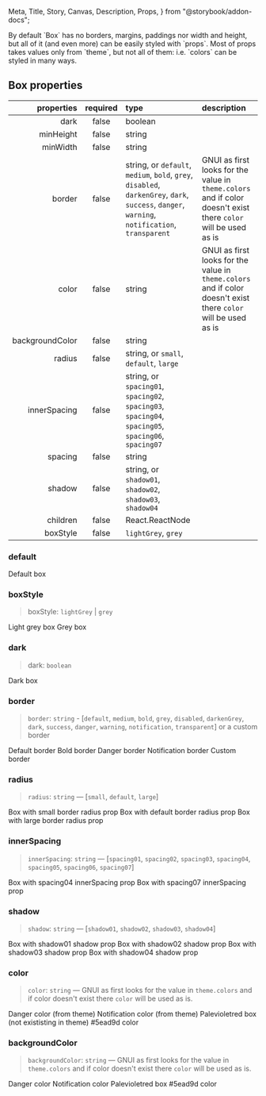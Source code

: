   Meta,
  Title,
  Story,
  Canvas,
  Description,
  Props,
} from "@storybook/addon-docs";

<Meta title="Components/Box" component={Box} />

<Title>Box</Title>

<Description>
  By default `Box` has no borders, margins, paddings nor width and height, but
  all of it (and even more) can be easily styled with `props`. Most of props
  takes values only from `theme`, but not all of them: i.e. `colors` can be
  styled in many ways.
</Description>

## Box properties

|      properties | required | type                                                                                                                                                                                                                                                                                | description                                                                                                     |
| --------------: | :------: | :---------------------------------------------------------------------------------------------------------------------------------------------------------------------------------------------------------------------------------------------------------------------------------- | :-------------------------------------------------------------------------------------------------------------- |
|            dark |  false   | boolean                                                                                                                                                                                                                                                                             |                                                                                                                 |
|       minHeight |  false   | string                                                                                                                                                                                                                                                                              |                                                                                                                 |
|        minWidth |  false   | string                                                                                                                                                                                                                                                                              |                                                                                                                 |
|          border |  false   | string, or <code>default</code>, <code>medium</code>, <code>bold</code>, <code>grey</code>, <code>disabled</code>, <code>darkenGrey</code>, <code>dark</code>, <code>success</code>, <code>danger</code>, <code>warning</code>, <code>notification</code>, <code>transparent</code> | GNUI as first looks for the value in `theme.colors` and if color doesn't exist there `color` will be used as is |
|           color |  false   | string                                                                                                                                                                                                                                                                              | GNUI as first looks for the value in `theme.colors` and if color doesn't exist there `color` will be used as is |
| backgroundColor |  false   | string                                                                                                                                                                                                                                                                              |                                                                                                                 |
|          radius |  false   | string, or <code>small</code>, <code>default</code>, <code>large</code>                                                                                                                                                                                                             |                                                                                                                 |
|    innerSpacing |  false   | string, or <code>spacing01</code>, <code>spacing02</code>, <code>spacing03</code>, <code>spacing04</code>, <code>spacing05</code>, <code>spacing06</code>, <code>spacing07</code>                                                                                                   |                                                                                                                 |
|         spacing |  false   | string                                                                                                                                                                                                                                                                              |                                                                                                                 |
|          shadow |  false   | string, or <code>shadow01</code>, <code>shadow02</code>, <code>shadow03</code>, <code>shadow04</code>                                                                                                                                                                               |                                                                                                                 |
|        children |  false   | React.ReactNode                                                                                                                                                                                                                                                                     |                                                                                                                 |
|        boxStyle |  false   | <code>lightGrey</code>, <code>grey</code>                                                                                                                                                                                                                                           |                                                                                                                 |

### default

<Canvas>
  <Story name="box">
    <Box>Default box</Box>
  </Story>
</Canvas>

### boxStyle

> boxStyle: `lightGrey` | `grey`

<Canvas>
  <Story name="boxStyle">
    <FlexContainer justifyContent="space-evenly">
      <Box boxStyle="lightGrey">Light grey box</Box>
    </FlexContainer>
    <FlexContainer justifyContent="space-evenly" mt="1rem">
      <Box boxStyle="grey">Grey box</Box>
    </FlexContainer>
  </Story>
</Canvas>

### dark

> dark: `boolean`

<Canvas>
  <Story name="dark">
    <Box dark>Dark box</Box>
  </Story>
</Canvas>

### border

> `border`: `string` - [`default`, `medium`, `bold`, `grey`, `disabled`, `darkenGrey`, `dark`, `success`, `danger`, `warning`, `notification`, `transparent`] or a custom border

<Canvas>
  <Story name="border">
    <GnuiContainer>
      <Box border="default">Default border</Box>
      <Spacer height="1rem" />
      <Box border="disabled">Bold border</Box>
      <Spacer height="1rem" />
      <Box border="danger">Danger border</Box>
      <Spacer height="1rem" />
      <Box border="notification">Notification border</Box>
      <Spacer height="1rem" />
      <Box border="1px solid violet">Custom border</Box>
    </GnuiContainer>
  </Story>
</Canvas>

### radius

> `radius`: `string` — [`small`, `default`, `large`]

<Canvas>
  <Story name="radius">
    <GnuiContainer>
      <Box radius="small" border="disabled">
        Box with small border radius prop
      </Box>
      <Spacer height="1rem" />
      <Box radius="default" border="disabled">
        Box with default border radius prop
      </Box>
      <Spacer height="1rem" />
      <Box radius="large" border="disabled">
        Box with large border radius prop
      </Box>
    </GnuiContainer>
  </Story>
</Canvas>

### innerSpacing

> `innerSpacing`: `string` — [`spacing01`, `spacing02`, `spacing03`, `spacing04`, `spacing05`, `spacing06`, `spacing07`]

<Canvas>
  <Story name="innerSpacing">
    <GnuiContainer>
      <Box innerSpacing="spacing04">Box with spacing04 innerSpacing prop</Box>
      <Spacer height="1rem" />
      <Box innerSpacing="spacing07">Box with spacing07 innerSpacing prop</Box>
    </GnuiContainer>
  </Story>
</Canvas>

### shadow

> `shadow`: `string` — [`shadow01`, `shadow02`, `shadow03`, `shadow04`]

<Canvas>
  <Story name="shadow">
    <GnuiContainer>
      <Box shadow="shadow01">Box with shadow01 shadow prop</Box>
      <Spacer height="1rem" />
      <Box shadow="shadow02">Box with shadow02 shadow prop</Box>
      <Spacer height="1rem" />
      <Box shadow="shadow03">Box with shadow03 shadow prop</Box>
      <Spacer height="1rem" />
      <Box shadow="shadow04">Box with shadow04 shadow prop</Box>
    </GnuiContainer>
  </Story>
</Canvas>

### color

> `color`: `string` — GNUI as first looks for the value in `theme.colors` and if color doesn't exist there `color` will be used as is.

<Canvas>
  <Story name="color">
    <GnuiContainer>
      <Box color={theme.color.text.error}>Danger color (from theme)</Box>
      <Spacer height="1rem" />
      <Box color={theme.color.text.info}>Notification color (from theme)</Box>
      <Spacer height="1rem" />
      <Box color="palevioletred">
        Palevioletred box (not exististing in theme)
      </Box>
      <Spacer height="1rem" />
      <Box color="#5ead9d">#5ead9d color</Box>
    </GnuiContainer>
  </Story>
</Canvas>

### backgroundColor

> `backgroundColor`: `string` — GNUI as first looks for the value in `theme.colors` and if color doesn't exist there `color` will be used as is.

<Canvas>
  <Story name="background">
    <GnuiContainer>
      <Box backgroundColor={theme.color.background.error} color="white">
        Danger color
      </Box>
      <Spacer height="1rem" />
      <Box backgroundColor={theme.color.background.info} color="white">
        Notification color
      </Box>
      <Spacer height="1rem" />
      <Box backgroundColor="palevioletred" color="white">
        Palevioletred box
      </Box>
      <Spacer height="1rem" />
      <Box backgroundColor="#5ead9d" color="white">
        #5ead9d color
      </Box>
    </GnuiContainer>
  </Story>
</Canvas>
